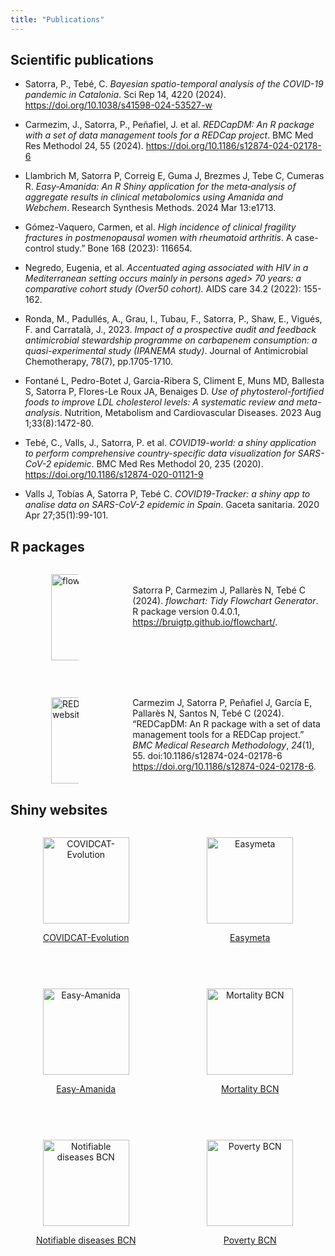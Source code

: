 ```yaml
---
title: "Publications"
---
```


::: {.panel-tabset}

## Scientific publications

- Satorra, P., Tebé, C. _Bayesian spatio-temporal analysis of the COVID-19 pandemic in Catalonia_. Sci Rep 14, 4220 (2024). <https://doi.org/10.1038/s41598-024-53527-w> 

- Carmezim, J., Satorra, P., Peñafiel, J. et al. _REDCapDM: An R package with a set of data management tools for a REDCap project_. BMC Med Res Methodol 24, 55 (2024). <https://doi.org/10.1186/s12874-024-02178-6>

- Llambrich M, Satorra P, Correig E, Guma J, Brezmes J, Tebe C, Cumeras R. _Easy‐Amanida: An R Shiny application for the meta‐analysis of aggregate results in clinical metabolomics using Amanida and Webchem_. Research Synthesis Methods. 2024 Mar 13:e1713.

- Gómez-Vaquero, Carmen, et al. _High incidence of clinical fragility fractures in postmenopausal women with rheumatoid arthritis_. A case-control study." Bone 168 (2023): 116654.

- Negredo, Eugenia, et al. _Accentuated aging associated with HIV in a Mediterranean setting occurs mainly in persons aged> 70 years: a comparative cohort study (Over50 cohort)._ AIDS care 34.2 (2022): 155-162.

- Ronda, M., Padullés, A., Grau, I., Tubau, F., Satorra, P., Shaw, E., Vigués, F. and Carratalà, J., 2023. _Impact of a prospective audit and feedback antimicrobial stewardship programme on carbapenem consumption: a quasi-experimental study (IPANEMA study)_. Journal of Antimicrobial Chemotherapy, 78(7), pp.1705-1710.

- Fontané L, Pedro-Botet J, Garcia-Ribera S, Climent E, Muns MD, Ballesta S, Satorra P, Flores-Le Roux JA, Benaiges D. _Use of phytosterol-fortified foods to improve LDL cholesterol levels: A systematic review and meta-analysis_. Nutrition, Metabolism and Cardiovascular Diseases. 2023 Aug 1;33(8):1472-80.

- Tebé, C., Valls, J., Satorra, P. et al. _COVID19-world: a shiny application to perform comprehensive country-specific data visualization for SARS-CoV-2 epidemic_. BMC Med Res Methodol 20, 235 (2020). <https://doi.org/10.1186/s12874-020-01121-9>

- Valls J, Tobías A, Satorra P, Tebé C. _COVID19-Tracker: a shiny app to analise data on SARS-CoV-2 epidemic in Spain_. Gaceta sanitaria. 2020 Apr 27;35(1):99-101.

## R packages

::: columns

::: {.column width="10%"}
:::

::: {.column width="10%"}

<a href="https://bruigtp.github.io/flowchart/"><img src="WWW/logo_flowchart.png" align="right" height="138" alt="flowchart website" /></a> 

:::

::: {.column width="10%"}

:::

::: {.column width="70%"}
<br>
Satorra P, Carmezim J, Pallarès N, Tebé C (2024). _flowchart: Tidy Flowchart Generator_. R
  package version 0.4.0.1, <https://bruigtp.github.io/flowchart/>.

:::

:::

<br>

::: columns

::: {.column width="10%"}
:::

::: {.column width="10%"}

<a href="https://bruigtp.github.io/REDCapDM/"><img src="WWW/logo_redcapdm.png" align="right" height="138" alt="REDCapDM website" /></a> 

:::

::: {.column width="10%"}

:::

::: {.column width="70%"}

Carmezim J, Satorra P, Peñafiel J, García E, Pallarès N, Santos N, Tebé C (2024).
  “REDCapDM: An R package with a set of data management tools for a REDCap project.” _BMC
  Medical Research Methodology_, *24*(1), 55. doi:10.1186/s12874-024-02178-6
  <https://doi.org/10.1186/s12874-024-02178-6>.
:::

:::

  
## Shiny websites

::: columns

::: {.column width="50%"}

<center>

<a href="https://brui.shinyapps.io/covidcat_evo/"><img src="WWW/covidcatevo.png" height="138" alt="COVIDCAT-Evolution" /></a> 

<a href="https://brui.shinyapps.io/covidcat_evo/">COVIDCAT-Evolution</a>

</center>

:::

::: {.column width="50%"}

<center>

<a href="https://brui.shinyapps.io/easymeta/"><img src="WWW/easymeta.png" height="138" alt="Easymeta" /></a>

<a href="https://brui.shinyapps.io/easymeta/">Easymeta</a>

</center>

:::

:::

<br>

::: columns

::: {.column width="50%"}

<center>

<a href="https://brui.shinyapps.io/easy-amanida/"><img src="WWW/easy_amanida.png" height="138" alt="Easy-Amanida" /></a> 

<a href="https://brui.shinyapps.io/easy-amanida/">Easy-Amanida</a>

</center>

:::

::: {.column width="50%"}

<center>

<a href="https://aspb.shinyapps.io/indicadorsmortalitatbcn/"><img src="WWW/aspb_mort.png" height="138" alt="Mortality BCN" /></a> 

<a href="https://aspb.shinyapps.io/indicadorsmortalitatbcn/">Mortality BCN</a>

</center>

:::

:::

<br>

::: columns

::: {.column width="50%"}

<center>

<a href="https://aspb.shinyapps.io/aspb_mdo/"><img src="WWW/aspb_mdo.png" height="138" alt="Notifiable diseases BCN" /></a> 

<a href="https://aspb.shinyapps.io/aspb_mdo/">Notifiable diseases BCN</a>

</center>

:::

::: {.column width="50%"}

<center>

<a href="https://aspb.shinyapps.io/pensa/"><img src="WWW/aspb_pensa.png" height="138" alt="Poverty BCN" /></a> 

<a href="https://aspb.shinyapps.io/pensa/">Poverty BCN</a>

</center>

:::

:::

:::